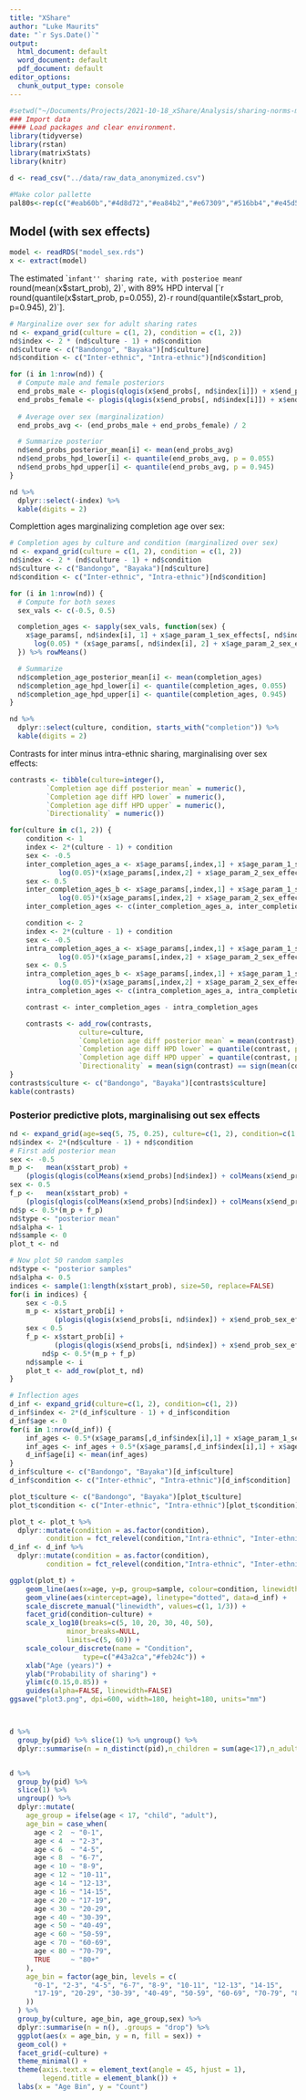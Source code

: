 ```yaml
---
title: "XShare"
author: "Luke Maurits"
date: "`r Sys.Date()`"
output:
  html_document: default
  word_document: default
  pdf_document: default
editor_options:
  chunk_output_type: console
---
```


```r

#setwd("~/Documents/Projects/2021-10-18_xShare/Analysis/sharing-norms-main/analysis")
### Import data
#### Load packages and clear environment.
library(tidyverse)
library(rstan)
library(matrixStats)
library(knitr)

d <- read_csv("../data/raw_data_anonymized.csv")

#Make color pallette
pal80s<-rep(c("#eab60b","#4d8d72","#ea84b2","#e67309","#516bb4","#e45d5c","#9c84e8","#7ed2e8","#e9b50d"),20)
```

## Model (with sex effects)

```r
model <- readRDS("model_sex.rds")
x <- extract(model)
```

The estimated ``infant'' sharing rate, with posterioe mean `r round(mean(x$start_prob), 2)`, with 89% HPD interval [`r round(quantile(x$start_prob, p=0.055), 2)` - `r round(quantile(x$start_prob, p=0.945), 2)`].

``` r
# Marginalize over sex for adult sharing rates
nd <- expand_grid(culture = c(1, 2), condition = c(1, 2))
nd$index <- 2 * (nd$culture - 1) + nd$condition
nd$culture <- c("Bandongo", "Bayaka")[nd$culture]
nd$condition <- c("Inter-ethnic", "Intra-ethnic")[nd$condition]

for (i in 1:nrow(nd)) {
  # Compute male and female posteriors
  end_probs_male <- plogis(qlogis(x$end_probs[, nd$index[i]]) + x$end_prob_sex_effects[, nd$index[i]] * (-0.5))
  end_probs_female <- plogis(qlogis(x$end_probs[, nd$index[i]]) + x$end_prob_sex_effects[, nd$index[i]] * 0.5)
  
  # Average over sex (marginalization)
  end_probs_avg <- (end_probs_male + end_probs_female) / 2

  # Summarize posterior
  nd$end_probs_posterior_mean[i] <- mean(end_probs_avg)
  nd$end_probs_hpd_lower[i] <- quantile(end_probs_avg, p = 0.055)
  nd$end_probs_hpd_upper[i] <- quantile(end_probs_avg, p = 0.945)
}

nd %>%
  dplyr::select(-index) %>%
  kable(digits = 2)
```

Complettion ages marginalizing completion age over sex:

```r
# Completion ages by culture and condition (marginalized over sex)
nd <- expand_grid(culture = c(1, 2), condition = c(1, 2))
nd$index <- 2 * (nd$culture - 1) + nd$condition
nd$culture <- c("Bandongo", "Bayaka")[nd$culture]
nd$condition <- c("Inter-ethnic", "Intra-ethnic")[nd$condition]

for (i in 1:nrow(nd)) {
  # Compute for both sexes
  sex_vals <- c(-0.5, 0.5)

  completion_ages <- sapply(sex_vals, function(sex) {
    x$age_params[, nd$index[i], 1] + x$age_param_1_sex_effects[, nd$index[i]] * sex -
      log(0.05) * (x$age_params[, nd$index[i], 2] + x$age_param_2_sex_effects[, nd$index[i]] * sex)
  }) %>% rowMeans()

  # Summarize
  nd$completion_age_posterior_mean[i] <- mean(completion_ages)
  nd$completion_age_hpd_lower[i] <- quantile(completion_ages, 0.055)
  nd$completion_age_hpd_upper[i] <- quantile(completion_ages, 0.945)
}

nd %>%
  dplyr::select(culture, condition, starts_with("completion")) %>%
  kable(digits = 2)
```

Contrasts for inter minus intra-ethnic sharing, marginalising over sex effects:

```r
contrasts <- tibble(culture=integer(),
	     `Completion age diff posterior mean` = numeric(),
	     `Completion age diff HPD lower` = numeric(),
	     `Completion age diff HPD upper` = numeric(),
	     `Directionality` = numeric())

for(culture in c(1, 2)) {
	condition <- 1
	index <- 2*(culture - 1) + condition
	sex <- -0.5
	inter_completion_ages_a <- x$age_params[,index,1] + x$age_param_1_sex_effects[,index]*sex -
			log(0.05)*(x$age_params[,index,2] + x$age_param_2_sex_effects[,index]*sex)
	sex <- 0.5
	inter_completion_ages_b <- x$age_params[,index,1] + x$age_param_1_sex_effects[,index]*sex -
			log(0.05)*(x$age_params[,index,2] + x$age_param_2_sex_effects[,index]*sex)
	inter_completion_ages <- c(inter_completion_ages_a, inter_completion_ages_b)

	condition <- 2
	index <- 2*(culture - 1) + condition
	sex <- -0.5
	intra_completion_ages_a <- x$age_params[,index,1] + x$age_param_1_sex_effects[,index]*sex -
			log(0.05)*(x$age_params[,index,2] + x$age_param_2_sex_effects[,index]*sex)
	sex <- 0.5
	intra_completion_ages_b <- x$age_params[,index,1] + x$age_param_1_sex_effects[,index]*sex -
			log(0.05)*(x$age_params[,index,2] + x$age_param_2_sex_effects[,index]*sex)
	intra_completion_ages <- c(intra_completion_ages_a, intra_completion_ages_b)

	contrast <- inter_completion_ages - intra_completion_ages

	contrasts <- add_row(contrasts,
			     culture=culture,
			     `Completion age diff posterior mean` = mean(contrast),
			     `Completion age diff HPD lower` = quantile(contrast, p=0.055),
			     `Completion age diff HPD upper` = quantile(contrast, p=0.945),
			     `Directionality` = mean(sign(contrast) == sign(mean(contrast))))
}
contrasts$culture <- c("Bandongo", "Bayaka")[contrasts$culture]
kable(contrasts)
```

### Posterior predictive plots, marginalising out sex effects

```r
nd <- expand_grid(age=seq(5, 75, 0.25), culture=c(1, 2), condition=c(1, 2))
nd$index <- 2*(nd$culture - 1) + nd$condition
# First add posterior mean
sex <- -0.5
m_p <-   mean(x$start_prob) +
	(plogis(qlogis(colMeans(x$end_probs)[nd$index]) + colMeans(x$end_prob_sex_effects)[nd$index]*sex) - mean(x$start_prob)) * plogis((colMeans(x$age_params)[nd$index, 2] + colMeans(x$age_param_2_sex_effects)[nd$index]*sex)*(nd$age - (colMeans(x$age_params)[nd$index, 1] + colMeans(x$age_param_1_sex_effects)[nd$index]*sex)))
sex <- 0.5
f_p <-   mean(x$start_prob) +
	(plogis(qlogis(colMeans(x$end_probs)[nd$index]) + colMeans(x$end_prob_sex_effects)[nd$index]*sex) - mean(x$start_prob)) * plogis((colMeans(x$age_params)[nd$index, 2] + colMeans(x$age_param_2_sex_effects)[nd$index]*sex)*(nd$age - (colMeans(x$age_params)[nd$index, 1] + colMeans(x$age_param_1_sex_effects)[nd$index]*sex)))
nd$p <- 0.5*(m_p + f_p)
nd$type <- "posterior mean"
nd$alpha <- 1
nd$sample <- 0
plot_t <- nd

# Now plot 50 random samples
nd$type <- "posterior samples"
nd$alpha <- 0.5
indices <- sample(1:length(x$start_prob), size=50, replace=FALSE)
for(i in indices) {
	sex < -0.5
	m_p <- x$start_prob[i] +
	       (plogis(qlogis(x$end_probs[i, nd$index]) + x$end_prob_sex_effects[i, nd$index]*sex) - x$start_prob[i]) * plogis((x$age_params[i, nd$index, 2] + x$age_param_2_sex_effects[i,nd$index]*sex)*(nd$age - (x$age_params[i, nd$index, 1] + x$age_param_1_sex_effects[i, nd$index]*sex)))
	sex < 0.5
	f_p <- x$start_prob[i] +
	       (plogis(qlogis(x$end_probs[i, nd$index]) + x$end_prob_sex_effects[i, nd$index]*sex) - x$start_prob[i]) * plogis((x$age_params[i, nd$index, 2] + x$age_param_2_sex_effects[i,nd$index]*sex)*(nd$age - (x$age_params[i, nd$index, 1] + x$age_param_1_sex_effects[i, nd$index]*sex)))
        nd$p <- 0.5*(m_p + f_p)
	nd$sample <- i
	plot_t <- add_row(plot_t, nd)
}

# Inflection ages
d_inf <- expand_grid(culture=c(1, 2), condition=c(1, 2))
d_inf$index <- 2*(d_inf$culture - 1) + d_inf$condition
d_inf$age <- 0
for(i in 1:nrow(d_inf)) {
	inf_ages <- 0.5*(x$age_params[,d_inf$index[i],1] + x$age_param_1_sex_effects[,d_inf$index[i]]*-0.5)
	inf_ages <- inf_ages + 0.5*(x$age_params[,d_inf$index[i],1] + x$age_param_1_sex_effects[,d_inf$index[i]]*0.5)
	d_inf$age[i] <- mean(inf_ages)
}
d_inf$culture <- c("Bandongo", "Bayaka")[d_inf$culture]
d_inf$condition <- c("Inter-ethnic", "Intra-ethnic")[d_inf$condition]

plot_t$culture <- c("Bandongo", "Bayaka")[plot_t$culture]
plot_t$condition <- c("Inter-ethnic", "Intra-ethnic")[plot_t$condition]

plot_t <- plot_t %>%
  dplyr::mutate(condition = as.factor(condition),
         condition = fct_relevel(condition,"Intra-ethnic", "Inter-ethnic"))
d_inf <- d_inf %>%
  dplyr::mutate(condition = as.factor(condition),
         condition = fct_relevel(condition,"Intra-ethnic", "Inter-ethnic"))

ggplot(plot_t) +
	geom_line(aes(x=age, y=p, group=sample, colour=condition, linewidth=type, alpha=alpha)) +
	geom_vline(aes(xintercept=age), linetype="dotted", data=d_inf) +
	scale_discrete_manual("linewidth", values=c(1, 1/3)) +
	facet_grid(condition~culture) +
	scale_x_log10(breaks=c(5, 10, 20, 30, 40, 50),
		      minor_breaks=NULL,
		      limits=c(5, 60)) +
	scale_colour_discrete(name = "Condition",
			      type=c("#43a2ca","#feb24c")) +
	xlab("Age (years)") +
	ylab("Probability of sharing") +
	ylim(c(0.15,0.85)) +
	guides(alpha=FALSE, linewidth=FALSE)
ggsave("plot3.png", dpi=600, width=180, height=180, units="mm")



d %>%
  group_by(pid) %>% slice(1) %>% ungroup() %>%
  dplyr::summarise(n = n_distinct(pid),n_children = sum(age<17),n_adults = sum(age>=17), min_age = min(age), max_age=max(age), mean_age=mean(age), n_fem=sum(sex=="FEMALE"), n_BaYaka=sum(culture=="BAYAKA"))


d %>%
  group_by(pid) %>%
  slice(1) %>%
  ungroup() %>%
  dplyr::mutate(
    age_group = ifelse(age < 17, "child", "adult"),
    age_bin = case_when(
      age < 2  ~ "0-1",
      age < 4  ~ "2-3",
      age < 6  ~ "4-5",
      age < 8  ~ "6-7",
      age < 10 ~ "8-9",
      age < 12 ~ "10-11",
      age < 14 ~ "12-13",
      age < 16 ~ "14-15",
      age < 20 ~ "17-19",
      age < 30 ~ "20-29",
      age < 40 ~ "30-39",
      age < 50 ~ "40-49",
      age < 60 ~ "50-59",
      age < 70 ~ "60-69",
      age < 80 ~ "70-79",
      TRUE     ~ "80+"
    ),
    age_bin = factor(age_bin, levels = c(
      "0-1", "2-3", "4-5", "6-7", "8-9", "10-11", "12-13", "14-15",
      "17-19", "20-29", "30-39", "40-49", "50-59", "60-69", "70-79", "80+"
    ))
  ) %>%
  group_by(culture, age_bin, age_group,sex) %>%
  dplyr::summarise(n = n(), .groups = "drop") %>%
  ggplot(aes(x = age_bin, y = n, fill = sex)) +
  geom_col() +
  facet_grid(~culture) +
  theme_minimal() +
  theme(axis.text.x = element_text(angle = 45, hjust = 1),
        legend.title = element_blank()) +
  labs(x = "Age Bin", y = "Count")


```
